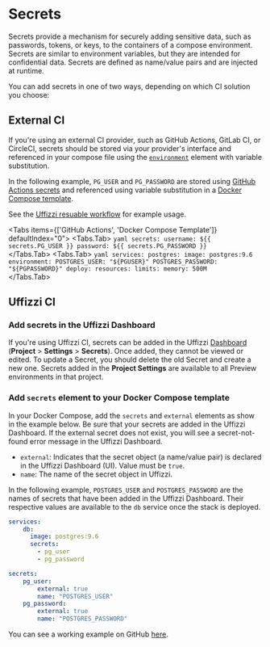 
# Secrets  

Secrets provide a mechanism for securely adding sensitive data, such as passwords, tokens, or keys, to the containers of a compose environment. Secrets are similar to environment variables, but they are intended for confidential data. Secrets are defined as name/value pairs and are injected at runtime. 

You can add secrets in one of two ways, depending on which CI solution you choose:

## External CI

If you're using an external CI provider, such as GitHub Actions, GitLab CI, or CircleCI, secrets should be stored via your provider's interface and referenced in your compose file using the [`environment`](/compose/reference#environment) element with variable substitution.  

In the following example, `PG_USER` and `PG_PASSWORD` are stored using [GitHub Actions secrets](https://docs.github.com/en/actions/security-guides/encrypted-secrets) and referenced using variable substitution in a [Docker Compose template](https://github.com/UffizziCloud/quickstart-compose/blob/main/docker-compose.uffizzi.yml).  

See the [Uffizzi resuable workflow](https://github.com/marketplace/actions/preview-environments) for example usage.


<Tabs items={['GitHub Actions', 'Docker Compose Template']} defaultIndex="0">
    <Tabs.Tab>
        ``` yaml
        secrets:
        username: ${{ secrets.PG_USER }}
        password: ${{ secrets.PG_PASSWORD }}
        ```  
    </Tabs.Tab>
    <Tabs.Tab>
    ``` yaml
    services:
      postgres:
        image: postgres:9.6
        environment:
          POSTGRES_USER: "${PGUSER}"
          POSTGRES_PASSWORD: "${PGPASSWORD}"
        deploy:
          resources:
            limits:
              memory: 500M
    ```  
    </Tabs.Tab>
</Tabs>

## Uffizzi CI 

### Add secrets in the Uffizzi Dashboard

If you're using Uffizzi CI, secrets can be added in the Uffizzi [Dashboard](/usage/dashboard) (**Project** > **Settings** > **Secrets**). Once added, they cannot be viewed or edited. To update a Secret, you should delete the old Secret and create a new one. Secrets added in the **Project Settings** are available to all Preview environments in that project.  

### Add `secrets` element to your Docker Compose template  

In your Docker Compose, add the `secrets` and `external` elements as show in the example below. Be sure that your secrets are added in the Uffizzi Dashboard. If the external secret does not exist, you will see a secret-not-found error message in the Uffizzi Dashboard.

- `external`: Indicates that the secret object (a name/value pair) is declared in the Uffizzi Dashboard (UI). Value must be `true`.  
- `name`: The name of the secret object in Uffizzi.

In the following example, `POSTGRES_USER` and `POSTGRES_PASSWORD` are the names of secrets that have been added in the Uffizzi Dashboard. Their respective values are available to the `db` service once the stack is deployed.  

``` yaml filename="docker-compose.uffizzi.yml" {4-15}
services:
    db:
      image: postgres:9.6
      secrets:
        - pg_user
        - pg_password

secrets:
    pg_user:
        external: true
        name: "POSTGRES_USER"
    pg_password:
        external: true
        name: "POSTGRES_PASSWORD"
```  

You can see a working example on GitHub [here](https://github.com/UffizziCloud/example-voting-app-monorepo/blob/master/docker-compose.uffizzi.yml).
